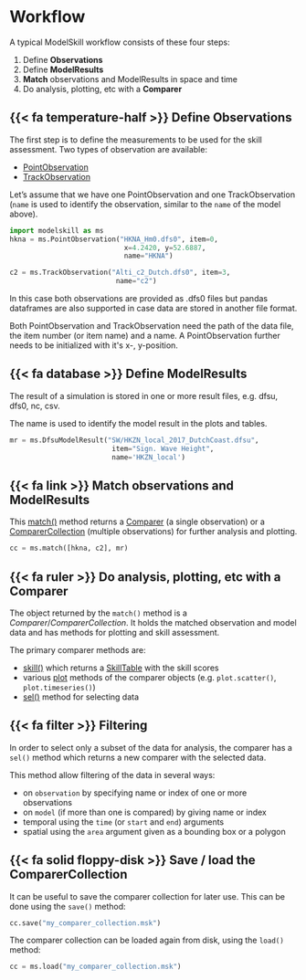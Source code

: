 # Workflow

A typical ModelSkill workflow consists of these four steps:

1.  Define **Observations**
2.  Define **ModelResults**
3.  **Match** observations and ModelResults in space and time
4.  Do analysis, plotting, etc with a **Comparer**


## {{< fa temperature-half >}} Define Observations

The first step is to define the measurements to be used for the skill
assessment. Two types of observation are available:

-   [PointObservation](`modelskill.PointObservation`)
-   [TrackObservation](`modelskill.TrackObservation`)

Let's assume that we have one PointObservation and one
TrackObservation (`name` is used to identify the observation, similar to the `name` of the model above). 

```python
import modelskill as ms
hkna = ms.PointObservation("HKNA_Hm0.dfs0", item=0,
                            x=4.2420, y=52.6887,
                            name="HKNA")

c2 = ms.TrackObservation("Alti_c2_Dutch.dfs0", item=3,
                          name="c2")
```

In this case both observations are provided as .dfs0 files but pandas
dataframes are also supported in case data are stored in another file
format.

Both PointObservation and TrackObservation need the path of the data
file, the item number (or item name) and a name. A PointObservation
further needs to be initialized with it\'s x-, y-position.


## {{< fa database >}} Define ModelResults

The result of a simulation is stored in one or more result files, e.g. dfsu, dfs0, nc, csv.

The name is used to identify the model result in the plots and tables.

```python
mr = ms.DfsuModelResult("SW/HKZN_local_2017_DutchCoast.dfsu", 
                         item="Sign. Wave Height",
                         name='HKZN_local')
```



## {{< fa link >}} Match observations and ModelResults

This [match()](`modelskill.matching.match`) method returns a [Comparer](`modelskill.Comparer`) (a single observation) or a
[ComparerCollection](`modelskill.ComparerCollection`) (multiple observations)
for further analysis and plotting.

```python
cc = ms.match([hkna, c2], mr)
```



## {{< fa ruler >}} Do analysis, plotting, etc with a Comparer

The object returned by the `match()` method is a *Comparer*/*ComparerCollection*. It holds the matched observation and model data and has methods for plotting and
skill assessment.

The primary comparer methods are:

- [skill()](`modelskill.ComparerCollection.skill`)
  which returns a [SkillTable](`modelskill.SkillTable`) with the skill scores
- various [plot](`modelskill.comparison._collection_plotter.ComparerCollectionPlotter`) methods of the comparer objects (e.g. `plot.scatter()`, `plot.timeseries()`)
- [sel()](`modelskill.ComparerCollection.sel`) method for selecting data
    

## {{< fa filter >}} Filtering

In order to select only a subset of the data for analysis, the comparer has a `sel()` method which returns a new comparer with the selected data. 

This method allow filtering of the data in several ways:

-   on `observation` by specifying name or index of one or more
    observations
-   on `model` (if more than one is compared) by giving name or index
-   temporal using the `time` (or `start` and `end`) arguments
-   spatial using the `area` argument given as a bounding box or a
    polygon

## {{< fa solid floppy-disk >}} Save / load the ComparerCollection

It can be useful to save the comparer collection for later use. This can be done using the `save()` method:

```python
cc.save("my_comparer_collection.msk")
```

The comparer collection can be loaded again from disk, using the `load()` method:

```python
cc = ms.load("my_comparer_collection.msk")
```



